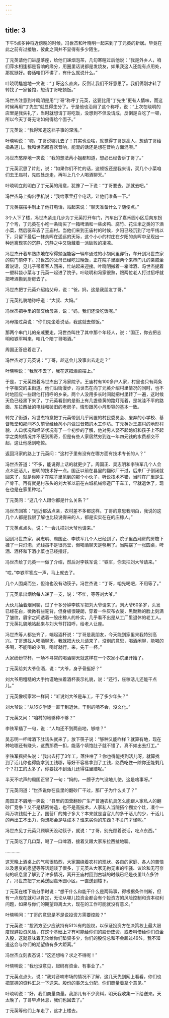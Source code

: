 ```yaml
---
---
---
```

title: 3
---




下午5点多钟将近傍晚的时候，冯世杰和叶晓明一起来到了丁元英的新居。毕竟在此之前有过接触，彼此之间并不显得有多少陌生。

丁元英请他们进屋落座，给他们递烟泡茶，几句寒暄过后他说：“我是外乡人，咱们萍水相逢都是音响的缘分，用圈里话说都是发烧友，如果我这人还能有点用处，那就挺好。套话咱们不讲了，有什么就说什么。”

叶晓明尴尬地一笑说：“丁哥这么直爽，反倒让我们不好意思了。我们俩刚才转了转找了一家餐馆，想请丁哥吃顿饭。”

冯世杰注意到叶晓明是用“丁哥”称呼丁元英，这要比用“丁先生”更有人情味，而这时候再用“丁先生”就显得生分了。于是他也沿用了这个称呼，说：“上次在晓明的店里是我失礼了，当时就想请丁哥吃饭，没想到不但没请成，反倒是白吃了一顿，所以今天丁哥无论如何得给个面子。”

丁元英说：“我得知道这档子事的深浅。”

叶晓明说：“嗨，丁哥说哪儿去了！其实也没啥，就觉得丁哥是高人，想请丁哥给指条道儿。我和世杰都喜欢音响，能混的话还是想在音响方面混呗。”

冯世杰憨厚地一笑说：“我的想法芮小姐都知道，想必已经告诉丁哥了。”

丁元英沉思了片刻，说：“如果你们不忙的话，这顿饭还是我来请，买几个小菜咱们去王庙村，先四处走走，再叫上几个人喝酒聊天。”

叶晓明立刻明白了丁元英的用意，犹豫了一下说：“丁哥要去，那就去吧。”

冯世杰马上掏出手机说：“我给家里打个电话，让他们准备一下。”

丁元英摆摆手制止了他打电话，站起来说：“聊天准备什么？随便点。”

3个人下了楼，冯世杰紧走几步为丁元英打开车门，汽车出了嘉禾园小区后向东拐了个弯，丁元英在小吃一条街买了一箱啤酒和一些卤鸭、腐竹、花生米之类的下酒小菜，然后驱车去了王庙村。当他们来到王庙村的时候，夕阳已经沉到了地平线以下，只留下最后一抹余晖在遥远的天际，这个小小的村庄在夕阳的余晖中呈现出一种远离现实的沉静，沉静之中又隐藏着一派破败的凄凉。

冯世杰开着车熟练地在窄得勉强能容一辆车通过的小胡同里穿行，车开到冯世杰家的院门前停下。冯世杰的父母已经吃过晚饭，正在院子里跟两个来串门儿的亲戚坐着说话，见儿子带着客人回来，忙站起来迎接。叶晓明搬着一箱啤酒、冯世杰提着一塑料袋小菜与丁元英一起进了院子。叶晓明和冯家很熟，跟两位老人打过招呼就把啤酒搬到厨房去了。

冯世杰把丁元英介绍给父母，说：“爸，妈，这是我朋友丁哥。”

丁元英礼貌地称呼道：“大叔、大妈。”

冯世杰把手里的菜交给母亲，说：“妈，我们还没吃饭呢。”

冯母接过菜说：“你们先坐着说话，我这就去做饭。”

那两个串门儿的亲戚要走，冯世杰叫住了其中那个年轻人，说：“国正，你去把志明和铁军叫来，咱几个陪丁哥喝酒。”

周国正答应着走了。

冯世杰对丁元英说：“丁哥，趁这会儿没事出去走走？”

叶晓明说：“我就不去了，我在这把酒菜摆上。”

于是，丁元英跟着冯世杰出了冯家院子。王庙村有100多户人家，村里也只有两条十字相交的主街道。他们沿街漫步，冯世杰在向丁元英介绍村里情况的同时，也不时地回应一些跟他打招呼的乡亲。两个人没用多长时间就把村里转了一遍，这时候天色已经黑下来了，丁元英看到的是街上有几盏昏黄的路灯亮着，是坑洼不平的路面、东拉西扯的电线和破旧的老房子，情形跟芮小丹形容的基本一致。

转完了街道，冯世杰特意把丁元英带到几乎闲置的村民委员会、废弃的小学校、基督教堂和那间不久前曾经给芮小丹做过音箱的木工作坊。丁元英对王庙村的地形村貌、人口状况和经济状况有了一个初步的了解，他对男人娶不起媳妇和孩子上不起学之类的情况并不感到稀奇，但是有些人家居然穷到连一年四元钱的水费都交不起，这让他感到吃惊。

返回冯家的路上丁元英问：“这村子里有没有在哪方面有技术专长的人？”

冯世杰答道：“不多，能说得上话的就更少了。周国正、吴志明和李铁军几个人会点木匠活儿，志明的技术好一点。国正以前在县里的翻砂厂干过，后来厂子倒闭就回来了，就是你刚才在院子里见到的那个小伙子，听说技术不错，当时在厂里是生产骨干。再有就是村东头的刘大爷以前在古城机械修造厂干车工，早就退休了，现在也是在家里种地。”

丁元英问：“这几个人跟你都是什么关系？”

冯世杰回答：“远近都沾点亲，农村差不多都这样。丁哥的意思我明白，我说的这几个人都是我很了解也比较说得来的人，都是实实在在的庄稼人。”

丁元英点点头，说：“一会儿把刘大爷也请来。”

回到冯世杰家，吴志明、周国正、李铁军几个人已经到了，院子里西厢房的房檐下挂了一只灯泡，光线虽不是很亮堂，但喝酒聊天是够用了。当院摆了一张圆桌，啤酒、酒杯和下酒小菜也已经摆好。

冯世杰给丁元英一一做了介绍，然后对李铁军说：“铁军，你去把刘大爷请来。”

“哎。”李铁军答应一声，马上就去了。

几个人围桌而坐，但谁也没有动筷子。冯世杰说：“丁哥，咱先喝吧，不用等了。”

丁元英拿出烟给每人递了一支，说：“不忙，等等刘大爷。”

大伙儿抽着烟闲聊，过了十多分钟李铁军把刘大爷请来了。刘大爷60多岁，头发已经花白，微微有些驼背，但身板很硬朗，穿着一件灰布衣裳，黑黝黝的脸上刻满了皱纹，眉宇之间透着一股庄稼人的朴实，几乎看不出是从工厂里退休的老工人。丁元英礼貌地站起来与刘大爷打招呼，给老人让座。

冯世杰等人都坐齐了，端起酒杯说：“丁哥是我朋友，今天能到家里来我特别高兴。丁哥想找人喝酒聊天，我就把大伙儿请来了，没别的意思，喝酒闲聊，能喝的多喝，不能喝的少喝，喝好就行。来，先干一杯。”

大家纷纷举杯，一场不寻常的喝酒聊天就这样在一个农家小院里开始了。

丁元英给刘大爷倒酒，说：“大爷，身子骨挺好？”

刘大爷用粗糙的大手拘谨地扶着酒杯表示礼貌，说：“还行，庄稼活儿还能干点儿。”

丁元英像唠家常一样问：“听说刘大爷是车工，干了多少年头？”

刘大爷说：“从16岁学徒一直干到退休，干别的咱不会，没文化。”

丁元英又问：“咱村的地够种不够？”

李铁军插了一句，说：“人均还不到两亩地，够啥？”

吴志明一杯啤酒下肚话头就来了，放下筷子说：“够种又能咋样？就算有地，现在种地哪还有赚头，这费那费一扣，能落个填饱肚子就不错了，真不如出去打工。”

李铁军摇摇头说：“我出去打了3年工，落住啥了？你也得能找到活儿呀，就算找到了活儿你也得能拿到工钱哪，等好不容易拿到了工钱，路费吃住一除你还能剩几个？打工的太多了，你要找不到活儿还得往里赔呢。”

半天不吭声的周国正冒了一句：“妈的，一膀子力气没地儿使，这是啥事呀。”

丁元英问道：“世杰说你在县里的翻砂厂干过，那厂子为什么关了？”

周国正不屑地一笑说：“县里的国营翻砂厂生产普通农机具怎么能跟人家私人的翻砂厂竞争？又不是精密铸造，也不是高技术，人家私人当院搭个棚立个灶，凑个一两万块钱就干上了。国营厂的摊子多大？本来就是当官儿的多干活儿的少，干活儿的再出工不出力，你想那会是啥成本？谁来买你的东西？不关门才怪呢。”

冯世杰见丁元英只顾聊天没动筷子，就说：“丁哥，别光顾着说话，吃点东西。”

丁元英吃了几口菜，喝了一口啤酒，接着又跟大家东拉西扯地聊。

…………

这天晚上酒桌上的气氛很热烈，大家围绕着农村的现状、各自的家庭、各人的苦恼以及思变的愿望等等话题谈了很多，丁元英从大家无拘无束的牢骚、议论和无可奈何的叹息里了解到了许多情况，离开王庙村回到古城的时候已经是夜里11点多钟了，冯世杰把丁元英送回嘉禾园小区，一直送到楼下。

丁元英在楼下临分手时说：“想干什么和能干什么是两码事，得根据条件判断，但有一点现在就可以肯定，无论从哪儿拉资金都会有个投资方的风险控制和资本权利问题，如果与你们的期望距离太大，现在的工作可能就没有意义。”

叶晓明问：“丁哥的意思是不是说投资方需要控股？”

丁元英说：“投资方至少应该持有51%有的股权，以保证投资方在决策权上最大限度规避投资风险，在这个基础上才有可能给你们的股份垫资，或者叫借给你们资金入股，这就意味着无论给你们垫资多少，你们的股份总和不会超过49%，我不知道这会与你们的期望值有多大距离。”

冯世杰立刻表态说：“这还想啥？求之不得呢！”

叶晓明说：“我也没意见，起码有资金、有事业了。”

丁元英点点头，说：“我对音响市场的情况不了解，这几天先到网上看看，你们也把掌握的资料汇总一下送来。股份的事怎么分配，你们商量着拿个意见。”

叶晓明说：“好，我们商量商量。我那儿有不少资料，明天我收集一下给送来。天太晚了，丁哥早点休息，我们也回去了。”

丁元英等他们上车走了，这才上楼去。